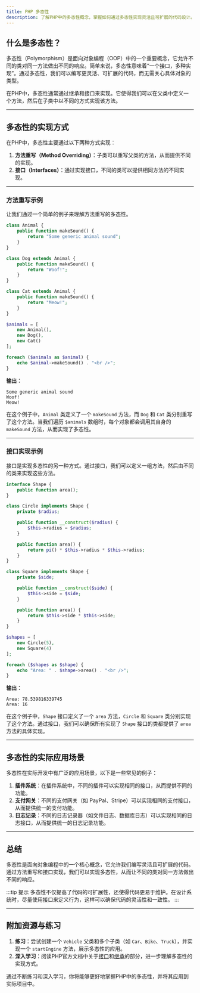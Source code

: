 ```yaml
---
title: PHP 多态性
description: 了解PHP中的多态性概念，掌握如何通过多态性实现灵活且可扩展的代码设计。本文将通过清晰的解释、代码示例和实际案例，帮助初学者深入理解PHP多态性。
---
```


## 什么是多态性？

多态性（Polymorphism）是面向对象编程（OOP）中的一个重要概念，它允许不同的类对同一方法做出不同的响应。简单来说，多态性意味着“一个接口，多种实现”。通过多态性，我们可以编写更灵活、可扩展的代码，而无需关心具体对象的类型。

在PHP中，多态性通常通过继承和接口来实现。它使得我们可以在父类中定义一个方法，然后在子类中以不同的方式实现该方法。

---

## 多态性的实现方式

在PHP中，多态性主要通过以下两种方式实现：

1. **方法重写（Method Overriding）**：子类可以重写父类的方法，从而提供不同的实现。
2. **接口（Interfaces）**：通过实现接口，不同的类可以提供相同方法的不同实现。

---

### 方法重写示例

让我们通过一个简单的例子来理解方法重写的多态性。

```php
class Animal {
    public function makeSound() {
        return "Some generic animal sound";
    }
}

class Dog extends Animal {
    public function makeSound() {
        return "Woof!";
    }
}

class Cat extends Animal {
    public function makeSound() {
        return "Meow!";
    }
}

$animals = [
    new Animal(),
    new Dog(),
    new Cat()
];

foreach ($animals as $animal) {
    echo $animal->makeSound() . "<br />";
}
```

**输出：**
```
Some generic animal sound
Woof!
Meow!
```

在这个例子中，`Animal` 类定义了一个 `makeSound` 方法，而 `Dog` 和 `Cat` 类分别重写了这个方法。当我们遍历 `$animals` 数组时，每个对象都会调用其自身的 `makeSound` 方法，从而实现了多态性。

---

### 接口实现示例

接口是实现多态性的另一种方式。通过接口，我们可以定义一组方法，然后由不同的类来实现这些方法。

```php
interface Shape {
    public function area();
}

class Circle implements Shape {
    private $radius;

    public function __construct($radius) {
        $this->radius = $radius;
    }

    public function area() {
        return pi() * $this->radius * $this->radius;
    }
}

class Square implements Shape {
    private $side;

    public function __construct($side) {
        $this->side = $side;
    }

    public function area() {
        return $this->side * $this->side;
    }
}

$shapes = [
    new Circle(5),
    new Square(4)
];

foreach ($shapes as $shape) {
    echo "Area: " . $shape->area() . "<br />";
}
```

**输出：**
```
Area: 78.539816339745
Area: 16
```

在这个例子中，`Shape` 接口定义了一个 `area` 方法，`Circle` 和 `Square` 类分别实现了这个方法。通过接口，我们可以确保所有实现了 `Shape` 接口的类都提供了 `area` 方法的具体实现。

---

## 多态性的实际应用场景

多态性在实际开发中有广泛的应用场景，以下是一些常见的例子：

1. **插件系统**：在插件系统中，不同的插件可以实现相同的接口，从而提供不同的功能。
2. **支付网关**：不同的支付网关（如 PayPal、Stripe）可以实现相同的支付接口，从而提供统一的支付功能。
3. **日志记录**：不同的日志记录器（如文件日志、数据库日志）可以实现相同的日志接口，从而提供统一的日志记录功能。

---

## 总结

多态性是面向对象编程中的一个核心概念，它允许我们编写灵活且可扩展的代码。通过方法重写和接口实现，我们可以实现多态性，从而让不同的类对同一方法做出不同的响应。

:::tip 提示
多态性不仅提高了代码的可扩展性，还使得代码更易于维护。在设计系统时，尽量使用接口来定义行为，这样可以确保代码的灵活性和一致性。
:::

---

## 附加资源与练习

1. **练习**：尝试创建一个 `Vehicle` 父类和多个子类（如 `Car`、`Bike`、`Truck`），并实现一个 `startEngine` 方法，展示多态性的应用。
2. **深入学习**：阅读PHP官方文档中关于[接口](https://www.php.net/manual/en/language.oop5.interfaces.php)和[继承](https://www.php.net/manual/en/language.oop5.inheritance.php)的部分，进一步理解多态性的实现方式。

通过不断练习和深入学习，你将能够更好地掌握PHP中的多态性，并将其应用到实际项目中。